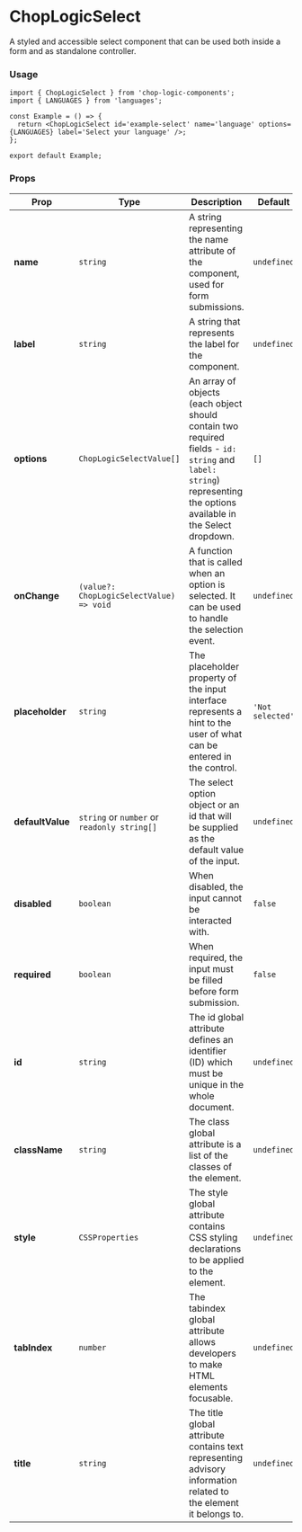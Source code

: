 
<Meta of={Select} title='ChopLogicSelect' />

# ChopLogicSelect

A styled and accessible select component that can be used both inside a form and as standalone controller.

### Usage

```tsx
import { ChopLogicSelect } from 'chop-logic-components';
import { LANGUAGES } from 'languages';

const Example = () => {
  return <ChopLogicSelect id='example-select' name='language' options={LANGUAGES} label='Select your language' />;
};

export default Example;
```

### Props

| Prop             | Type                                        | Description                                                                                                                                                        | Default          | Required |
|------------------|---------------------------------------------|--------------------------------------------------------------------------------------------------------------------------------------------------------------------|------------------|----------|
| **name**         | `string`                                    | A string representing the name attribute of the component, used for form submissions.                                                                              | `undefined`      | Yes      |
| **label**        | `string`                                    | A string that represents the label for the component.                                                                                                              | `undefined`      | Yes      |
| **options**      | `ChopLogicSelectValue[]`                    | An array of objects (each object should contain two required fields - `id: string` and `label: string`) representing the options available in the Select dropdown. | `[]`             | Yes      |
| **onChange**     | `(value?: ChopLogicSelectValue) => void`    | A function that is called when an option is selected. It can be used to handle the selection event.                                                                | `undefined`      | No       |
| **placeholder**  | `string`                                    | The placeholder property of the input interface represents a hint to the user of what can be entered in the control.                                               | `'Not selected'` | No       |
| **defaultValue** | `string` or `number` or `readonly string[]` | The select option object or an id that will be supplied as the default value of the input.                                                                         | `undefined`      | No       |
| **disabled**     | `boolean`                                   | When disabled, the input cannot be interacted with.                                                                                                                | `false`          | No       |
| **required**     | `boolean`                                   | When required, the input must be filled before form submission.                                                                                                    | `false`          | No       |
| **id**           | `string`                                    | The id global attribute defines an identifier (ID) which must be unique in the whole document.                                                                     | `undefined`      | No       |
| **className**    | `string`                                    | The class global attribute is a list of the classes of the element.                                                                                                | `undefined`      | No       |
| **style**        | `CSSProperties`                             | The style global attribute contains CSS styling declarations to be applied to the element.                                                                         | `undefined`      | No       |
| **tabIndex**     | `number`                                    | The tabindex global attribute allows developers to make HTML elements focusable.                                                                                   | `undefined`      | No       |
| **title**        | `string`                                    | The title global attribute contains text representing advisory information related to the element it belongs to.                                                   | `undefined`      | No       |